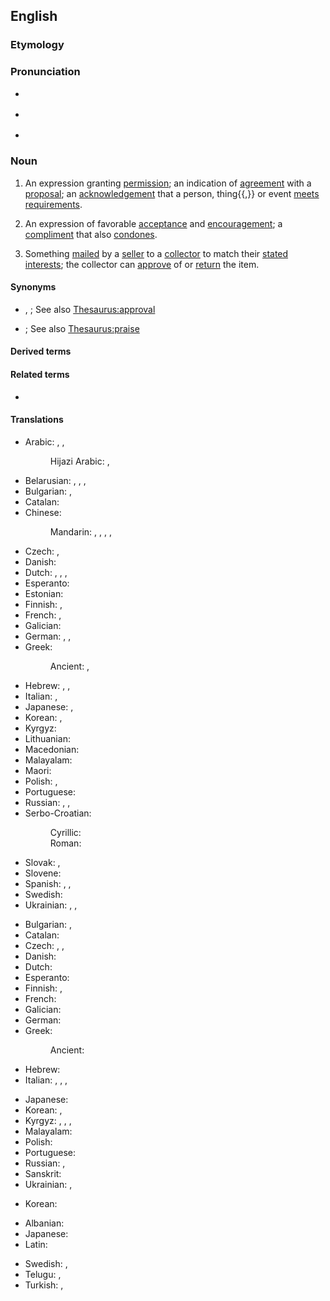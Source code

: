 ==English==

===Etymology===
{{suffix|en|approve|al}}

===Pronunciation===
* {{a|UK}} {{IPA|en|/əˈpɹuːvəl/}}
* {{a|US}} {{IPA|en|/əˈpɹuvəl/}}
* {{audio|en|en-us-approval.ogg|Audio (US)}}

===Noun===
{{en-noun|~}}

# An expression granting [[permission]]; an indication of [[agreement]] with a [[proposal]]; an [[acknowledgement]] that a person, thing{{,}} or event [[meet]]s [[requirement]]s.
#: {{ux|en|I need to get an '''approval''' on this purchase order.}}
# An expression of favorable [[acceptance]] and [[encouragement]]; a [[compliment]] that also [[condone]]s.
#: {{ux|en|Words of '''approval''' never seem to come from him.}}
# {{lb|en|especially|philately}} Something [[mail]]ed by a [[seller]] to a [[collector]] to match their [[state]]d [[interest]]s; the collector can [[approve]] of or [[return]] the item.

====Synonyms====
* {{sense|expression granting permission or indicating agreement}} {{l|en|approbation}}, {{l|en|sanction}}; See also [[Thesaurus:approval]]
* {{sense|expression of favorable acceptance and encouragement}} {{l|en|commendation}}; See also [[Thesaurus:praise]]

====Derived terms====
{{der2|en|approval voting|fore-approval|pre-approval letter|sale on approval|seal of approval}}

====Related terms====
* {{l|en|approve}}

====Translations====
{{trans-top|permission}}
* Arabic: {{t|ar|قُبُول|m}}, {{t|ar|قَبُول|m}}, {{t|ar|مُوَافَقَة|f}}
*: Hijazi Arabic: {{t|acw|قُبول|m|tr=gubūl}}, {{t|acw|مُوافقة|f|tr=muwāfaga}}
* Belarusian: {{t|be|зацвярджэ́нне|n}}, {{t|be|адабрэ́нне|f}}, {{t|be|зго́да|f}}, {{t|be|ухва́ла|f}}
* Bulgarian: {{t+|bg|одобре́ние|n}}, {{t+|bg|разреше́ние|n}}
* Catalan: {{t+|ca|aprovació|f}}
* Chinese:
*: Mandarin: {{t+|cmn|贊同}}, {{t+|cmn|赞同|tr=zàntóng}}, {{t+|cmn|批准|tr=pīzhǔn}}, {{t+|cmn|贊成}}, {{t+|cmn|赞成|tr=zànchéng}}
* Czech: {{t+|cs|souhlas|m}}, {{t|cs|schválení|n}}
* Danish: {{t|da|godkendelse|c}}
* Dutch: {{t+|nl|goedkeuring|f}}, {{t+|nl|toestemming|f}}, {{t+|nl|instemming|f}}, {{t+|nl|permissie|f}}
* Esperanto: {{t|eo|aprobo}}
* Estonian: {{t+|et|heakskiitmine}}
* Finnish: {{t+|fi|hyväksyminen}}, {{t+|fi|hyväksyntä}}
* French: {{t+|fr|agrément|m}}, {{t+|fr|approbation|f}}
* Galician: {{t+|gl|aprobación|f}}
* German: {{t+|de|Genehmigung|f}}, {{t+|de|Billigung|f}}, {{t+|de|Erlaubnis|f}}
* Greek: {{t+|el|έγκριση|f}}
*: Ancient: {{t|grc|ἔγκρισις|f}}, {{t|grc|εὐδόκησις|f}}
{{trans-mid}}
* Hebrew: {{t+|he|אשור|m|tr=ishúr|alt=אִשּׁוּר \ אישור}}, {{t+|he|רְשׁוּת|f|tr=r'shút}}, {{t|he|היתר|m|tr=hetér}}
* Italian: {{t+|it|permesso|m}}, {{t+|it|approvazione|f}}
* Japanese: {{t+|ja|賛成|tr=さんせい, sansei}}, {{t+|ja|承認|tr=しょうにん, shōnin}}
* Korean: {{t+|ko|인가(認可)}}, {{t+|ko|승인(承認)}}
* Kyrgyz: {{t+|ky|уруксат}}
* Lithuanian: {{t|lt|sutikimas|m}}
* Macedonian: {{t|mk|одобрување|n}}
* Malayalam: {{t+|ml|അംഗീകാരം}}
* Maori: {{t|mi|kupu whakaae}}
* Polish: {{t+|pl|zgoda|f}}, {{t+|pl|zatwierdzenie|n}}
* Portuguese: {{t+|pt|aprovação|f}}
* Russian: {{t+|ru|одобре́ние|n}}, {{t+|ru|разреше́ние|n}}, {{t+|ru|утвержде́ние|n}}
* Serbo-Croatian:
*: Cyrillic: {{t|sh|одобре́ње|n}}
*: Roman: {{t+|sh|odobrénje|n}}
* Slovak: {{t|sk|súhlas|m}}, {{t|sk|schválenie|n}}
* Slovene: {{t|sl|odobritev|f}}
* Spanish: {{t+|es|aprobación|f}}, {{t|es|venia}}, {{t+|es|beneplácito}}
* Swedish: {{t+|sv|godkännande|n}}
* Ukrainian: {{t|uk|затве́рдження|n}}, {{t|uk|схва́лення|n}}, {{t|uk|зго́да|f}}
{{trans-bottom}}

{{trans-top|acceptance}}
* Bulgarian: {{t+|bg|одобре́ние|n}}, {{t+|bg|съгла́сие|n}}
* Catalan: {{t+|ca|aprovació|f}}
* Czech: {{t|cs|schválení}}, {{t|cs|akceptování|n}}, {{t+|cs|souhlas}}
* Danish: {{t|da|anerkendelse|c}}
* Dutch: {{t+|nl|goedkeuring|f}}
* Esperanto: {{t|eo|aprobo}}
* Finnish: {{t+|fi|hyväksyminen}}, {{t+|fi|hyväksyntä}}
* French: {{t+|fr|approbation|f}}
* Galician: {{t+|gl|aprobación|f}}
* German: {{t+|de|Zustimmung|f}}
* Greek:
*: Ancient: {{t|grc|ἀποδοχή|f}}
* Hebrew: {{t+|he|קַבָּלָה|f|tr=kabalá}}
* Italian: {{t+|it|approvazione|f}}, {{t+|it|plauso|m}}, {{t+|it|appoggio|m}}, {{t+|it|consenso|m}}
{{trans-mid}}
* Japanese: {{t+|ja|承認|tr=しょうにん, shōnin}}
* Korean: {{t+|ko|찬성(贊成)}}, {{t+|ko|승인(承認)}}
* Kyrgyz: {{t+|ky|жактыруу}}, {{t+|ky|жактыруу}}, {{t+|ky|макулдук берүү}}, {{t+|ky|макулдук берүү}}
* Malayalam: {{t+|ml|അംഗീകാരം}}
* Polish: {{t+|pl|aprobata|f}}
* Portuguese: {{t+|pt|aprovação|f}}
* Russian: {{t+|ru|одобре́ние|n}}, {{t+|ru|согла́сие|n}}
* Sanskrit: {{t+|sa|गूर्ति|f}}
* Ukrainian: {{t|uk|зго́да|f}}, {{t|uk|схва́лення|n}}
{{trans-bottom}}

{{trans-top|(chiefly philately) item sent to a collector}}
* Korean: {{t|ko|시제품(試製品)}}
{{trans-mid}}
{{trans-bottom}}

{{checktrans-top}}
* Albanian: {{t+check|sq|aprovim}}
* Japanese: {{t+check|ja|決裁|tr=けっさい, kessai}}
* Latin: {{t-check|la|approbatio|alt=approbātiō|f}}
{{trans-mid}}
* Swedish: {{t+check|sv|instämmande}}, {{t+check|sv|godkännande}}
* Telugu: {{t+check|te|అనుమతి}}, {{t+check|te|సమ్మతి}}
* Turkish: {{t+check|tr|izin}}, {{t+check|tr|onay}}
{{trans-bottom}}